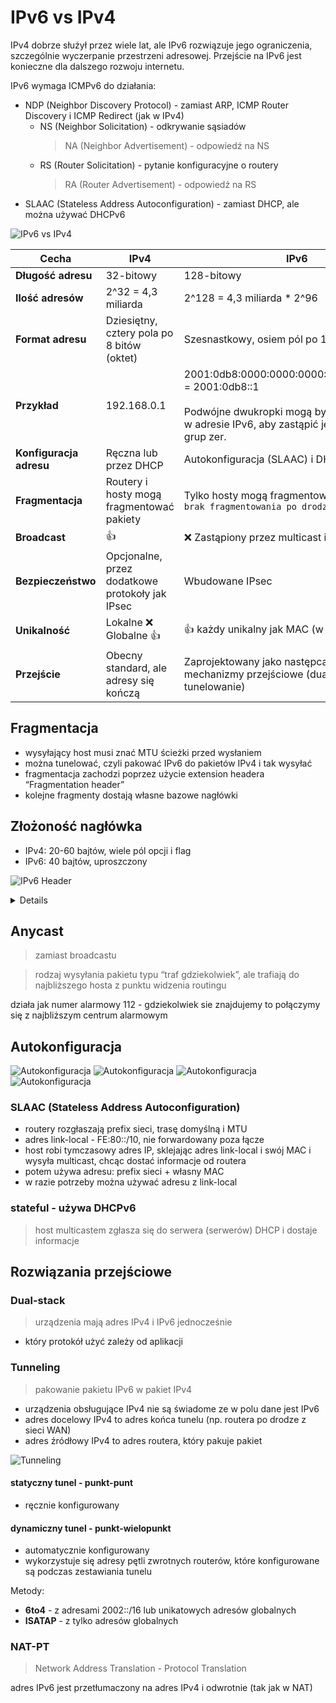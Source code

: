 
# IPv6 vs IPv4

IPv4 dobrze służył przez wiele lat, ale IPv6 rozwiązuje jego ograniczenia, szczególnie wyczerpanie przestrzeni adresowej. Przejście na IPv6 jest konieczne dla dalszego rozwoju internetu.

IPv6 wymaga ICMPv6 do działania:

- NDP (Neighbor Discovery Protocol) - zamiast ARP, ICMP Router Discovery i ICMP Redirect (jak w IPv4)
  - NS (Neighbor Solicitation) - odkrywanie sąsiadów
    > NA (Neighbor Advertisement) - odpowiedź na NS
  - RS (Router Solicitation) - pytanie konfiguracyjne o routery
    > RA (Router Advertisement) - odpowiedź na RS
- SLAAC (Stateless Address Autoconfiguration) - zamiast DHCP, ale można używać DHCPv6

![IPv6 vs IPv4](/ipv6/img/img4.jpg)

| Cecha                   | IPv4                                            | IPv6                                                                                                                                                                   |
| ----------------------- | ----------------------------------------------- | ---------------------------------------------------------------------------------------------------------------------------------------------------------------------- |
| **Długość adresu**      | 32-bitowy                                       | 128-bitowy                                                                                                                                                             |
| **Ilość adresów**       | 2^32 = 4,3 miliarda                             | 2^128 = 4,3 miliarda \* 2^96                                                                                                                                           |
| **Format adresu**       | Dziesiętny, cztery pola po 8 bitów (oktet)      | Szesnastkowy, osiem pól po 16 bitów (hexet)                                                                                                                            |
| **Przykład**            | 192.168.0.1                                     | 2001:0db8:0000:0000:0000:0000:0000:0001 = 2001:0db8::1 <br/> <br/> Podwójne dwukropki mogą być użyte tylko raz w adresie IPv6, aby zastąpić jedną lub więcej grup zer. |
| **Konfiguracja adresu** | Ręczna lub przez DHCP                           | Autokonfiguracja (SLAAC) i DHCPv6                                                                                                                                      |
| **Fragmentacja**        | Routery i hosty mogą fragmentować pakiety       | Tylko hosty mogą fragmentować pakiety, <br/> `brak fragmentowania po drodze`                                                                                           |
| **Broadcast**           | 👍                                              | ❌ Zastąpiony przez multicast i anycast                                                                                                                                |
| **Bezpieczeństwo**      | Opcjonalne, przez dodatkowe protokoły jak IPsec | Wbudowane IPsec                                                                                                                                                        |
| **Unikalność**          | Lokalne ❌ <br/> Globalne 👍                    | 👍 każdy unikalny jak MAC (w teori)                                                                                                                                    |
| **Przejście**           | Obecny standard, ale adresy się kończą          | Zaprojektowany jako następca IPv4, mechanizmy przejściowe (dual-stack, tunelowanie)                                                                                    |

## Fragmentacja

- wysyłający host musi znać MTU ścieżki przed wysłaniem
- można tunelować, czyli pakować IPv6 do pakietów IPv4 i tak wysyłać
- fragmentacja zachodzi poprzez użycie extension headera “Fragmentation header”
- kolejne fragmenty dostają własne bazowe nagłówki

## Złożoność nagłówka

- IPv4: 20-60 bajtów, wiele pól opcji i flag
- IPv6: 40 bajtów, uproszczony

![IPv6 Header](/ipv6/img/img1.jpg)

<Details summary='co robi każde pole?'>
<Steps>
### Version [4 bit]

> wersja protokołu, Ipv6 = 6

### Traffic Class [8 bit]

> priorytet pakietu, jakość usługi

- 3 bity priorytetu (Quality of Service)

  - im wyższa wartość, tym ważniejszy pakiet
  - jeżeli router musi odrzucić pakiety, to odrzuci te o niższym priorytecie

- 4 bity DSCP (Differentiated Services Code Point)

  - określa sposób obsługi pakietu przez routery
  - np. VoIP ma wyższy priorytet niż e-mail

- 1 bit ECN (Explicit Congestion Notification)
  - informuje o przeciążeniu sieci

### Flow Label [20 bit]

> identyfikator przepływu, np. dla pakietów VoIP

- routery mogą zapamiętać przepływ i obsługiwać go szybciej

### Payload Length [16 bit]

> długość całego pakietu po tym nagłówku - zarówno danych, jak i kolejnych nagłówków IPv6

### Next Header [8 bit]

> typ nagłówka następnego po nagłówku IPv6. Może to być nagłówek TCP, UDP, ICMPv6, itp.

- coś jak opcje w IPv4
- nagłówek warstwy 4 (TCP = 6, UDP = 17)
- pola te zwykle przetwarzane są dopiero u odbiorcy

### Hop Limit [8 bit]

> maksymalna liczba skoków

- coś jak TTL w IPv4
- jeżeli docelowy host będzie miał **Hop Limit = 0**, to **przetworzy pakiet**, a nie odrzuci go

</Steps>
</Details>

## Anycast

> zamiast broadcastu

> rodzaj wysyłania pakietu typu “traf gdziekolwiek”, ale trafiają do najbliższego hosta z punktu widzenia routingu

działa jak numer alarmowy 112 - gdziekolwiek sie znajdujemy to połączymy się z najbliższym centrum alarmowym

## Autokonfiguracja

![Autokonfiguracja](/ipv6/img/img12.jpg)
![Autokonfiguracja](/ipv6/img/img13.jpg)
![Autokonfiguracja](/ipv6/img/img14.jpg)
![Autokonfiguracja](/ipv6/img/img15.jpg)

### SLAAC (Stateless Address Autoconfiguration)

- routery rozgłaszają prefix sieci, trasę domyślną i MTU
- adres link-local - FE:80::/10, nie forwardowany poza łącze
- host robi tymczasowy adres IP, sklejając adres link-local i swój MAC i wysyła multicast, chcąc dostać informacje od routera
- potem używa adresu: prefix sieci + własny MAC
- w razie potrzeby można używać adresu z link-local

### stateful - używa DHCPv6

> host multicastem zgłasza się do serwera (serwerów) DHCP i dostaje informacje

## Rozwiązania przejściowe

### Dual-stack

> urządzenia mają adres IPv4 i IPv6 jednocześnie

- który protokół użyć zależy od aplikacji

### Tunneling

> pakowanie pakietu IPv6 w pakiet IPv4

- urządzenia obsługujące IPv4 nie są świadome ze w polu dane jest IPv6
- adres docelowy IPv4 to adres końca tunelu (np. routera po drodze z sieci WAN)
- adres źródłowy IPv4 to adres routera, który pakuje pakiet

![Tunneling](/ipv6/img/img18.jpg)

<Steps>

#### statyczny tunel - punkt-punt

- ręcznie konfigurowany

#### dynamiczny tunel - punkt-wielopunkt

- automatycznie konfigurowany
- wykorzystuje się adresy pętli zwrotnych routerów, które konfigurowane są podczas zestawiania tunelu

Metody:

- **6to4** - z adresami 2002::/16 lub unikatowych adresów globalnych
- **ISATAP** - z tylko adresów globalnych

</Steps>

### NAT-PT

> Network Address Translation - Protocol Translation

adres IPv6 jest przetłumaczony na adres IPv4 i odwrotnie (tak jak w NAT)
